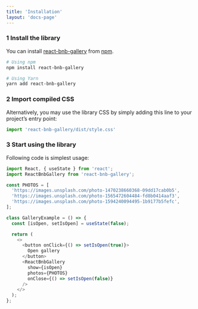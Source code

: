 ```yaml
---
title: 'Installation'
layout: 'docs-page'
---
```


<div className="heading mt-0">
  <h3 className="flex items-center m-0 text-2xl">
    <span className="text-base bg-gray-200 text-gray-700 h-8 w-8 rounded-full inline-flex justify-center items-center mt-px mr-3">1</span>
    Install the library
  </h3>
</div>

You can install [react-bnb-gallery](https://www.npmjs.com/package/react-bnb-gallery) from [npm](https://www.npmjs.com/).

```bash
# Using npm
npm install react-bnb-gallery

# Using Yarn
yarn add react-bnb-gallery
```

<div className="heading mt-0">
  <h3 className="flex items-center m-0 text-2xl">
    <span className="text-base bg-gray-200 text-gray-700 h-8 w-8 rounded-full inline-flex justify-center items-center mt-px mr-3">2</span>
    Import compiled CSS
  </h3>
</div>

Alternatively, you may use the library CSS by simply adding this line to your project’s entry point:

```javascript
import 'react-bnb-gallery/dist/style.css'
```

<div className="heading mt-0">
  <h3 className="flex items-center m-0 text-2xl">
    <span className="text-base bg-gray-200 text-gray-700 h-8 w-8 rounded-full inline-flex justify-center items-center mt-px mr-3">3</span>
    Start using the library
  </h3>
</div>

Following code is simplest usage:

```javascript
import React, { useState } from 'react';
import ReactBnbGallery from 'react-bnb-gallery';

const PHOTOS = [
  'https://images.unsplash.com/photo-1470238660368-09dd17cab0b5',
  'https://images.unsplash.com/photo-1565472604484-fd8b0414aaf3',
  'https://images.unsplash.com/photo-1594240094495-1b9177b5fefc',
];

class GalleryExample = () => {
  const [isOpen, setIsOpen] = useState(false);

  return (
    <>
      <button onClick={() => setIsOpen(true)}>
        Open gallery
      </button>
      <ReactBnbGallery
        show={isOpen}
        photos={PHOTOS}
        onClose={() => setIsOpen(false)}
      />
    </>
  );
};
```